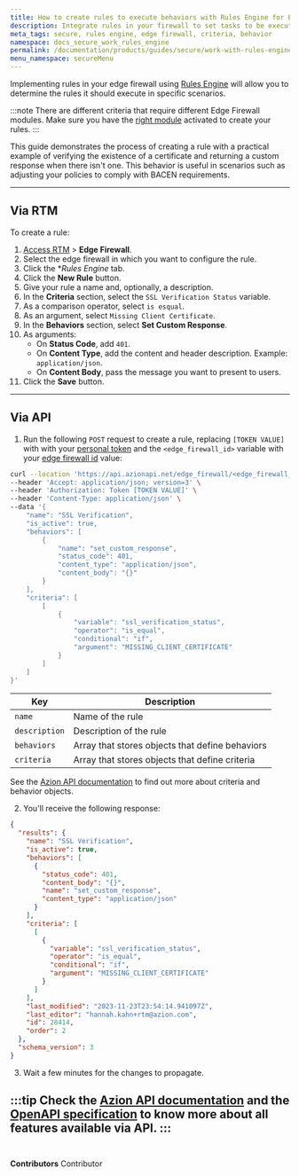 ```yaml
---
title: How to create rules to execute behaviors with Rules Engine for Edge Firewall
description: Integrate rules in your firewall to set tasks to be executed for specific scenarios without changing your existing code.
meta_tags: secure, rules engine, edge firewall, criteria, behavior
namespace: docs_secure_work_rules_engine
permalink: /documentation/products/guides/secure/work-with-rules-engine/
menu_namespace: secureMenu
---
```


Implementing rules in your edge firewall using [Rules Engine](/en/documentation/products/edge-firewall/rules-engine/) will allow you to determine the rules it should execute in specific scenarios.

:::note
There are different criteria that require different Edge Firewall modules. Make sure you have the [right module](/en/documentation/products/edge-firewall/rules-engine/#criteria) activated to create your rules.
:::

This guide demonstrates the process of creating a rule with a practical example of verifying the existence of a certificate and returning a custom response when there isn't one. This behavior is useful in scenarios such as adjusting your policies to comply with BACEN requirements.

---

## Via RTM

To create a rule:

1. [Access RTM](/en/documentation/products/guides/how-to-access-rtm/) > **Edge Firewall**.
2. Select the edge firewall in which you want to configure the rule.
3. Click the **Rules Engine* tab.
4. Click the **New Rule** button.
5. Give your rule a name and, optionally, a description.
6. In the **Criteria** section, select the `SSL Verification Status` variable.
7. As a comparison operator, select `is esqual`.
8. As an argument, select `Missing Client Certificate`.
9. In the **Behaviors** section, select **Set Custom Response**.
10. As arguments:
    - On **Status Code**, add `401`.
    - On **Content Type**, add the content and header description. Example: `application/json`.
    - On **Content Body**, pass the message you want to present to users.
11. Click the **Save** button.

---

## Via API

1. Run the following `POST` request to create a rule, replacing `[TOKEN VALUE]` with with your [personal token](/en/documentation/products/guides/personal-tokens/) and the `<edge_firewall_id>` variable with your [edge firewall id](https://api.azion.com/#58376993-e0dd-4b51-9cd3-41d86122728f) value:

```bash
curl --location 'https://api.azionapi.net/edge_firewall/<edge_firewall_id>/rules_engine' \
--header 'Accept: application/json; version=3' \
--header 'Authorization: Token [TOKEN VALUE]' \
--header 'Content-Type: application/json' \
--data '{
    "name": "SSL Verification",
    "is_active": true,
    "behaviors": [
        {
            "name": "set_custom_response",
            "status_code": 401,
            "content_type": "application/json",
            "content_body": "{}"
        }
    ],
    "criteria": [
        [
            {
                "variable": "ssl_verification_status",
                "operator": "is_equal",
                "conditional": "if",
                "argument": "MISSING_CLIENT_CERTIFICATE"
            }
        ]
    ]
}'
```

| Key | Description |
| --- | --- |
| `name` | Name of the rule |
| `description` | Description of the rule |
| `behaviors` | Array that stores objects that define behaviors |
| `criteria` | Array that stores objects that define criteria |

See the [Azion API documentation](https://api.azion.com/#ff2b221b-0054-407f-aad3-39cda3a9ed0f) to find out more about criteria and behavior objects.

2. You'll receive the following response:

```json
{
  "results": {
    "name": "SSL Verification",
    "is_active": true,
    "behaviors": [
      {
        "status_code": 401,
        "content_body": "{}",
        "name": "set_custom_response",
        "content_type": "application/json"
      }
    ],
    "criteria": [
      [
        {
          "variable": "ssl_verification_status",
          "operator": "is_equal",
          "conditional": "if",
          "argument": "MISSING_CLIENT_CERTIFICATE"
        }
      ]
    ],
    "last_modified": "2023-11-23T23:54:14.941097Z",
    "last_editor": "hannah.kahn+rtm@azion.com",
    "id": 28414,
    "order": 2
  },
  "schema_version": 3
}
```

3. Wait a few minutes for the changes to propagate.

:::tip
Check the [Azion API documentation](https://api.azion.com/) and the [OpenAPI specification](https://github.com/aziontech/azionapi-openapi/) to know more about all features available via API.
:::
<br /><br />
---

**Contributors** <ContributorList>Contributor</ContributorList>
